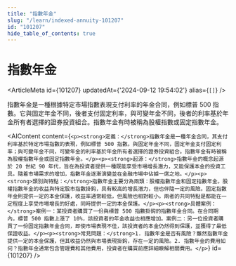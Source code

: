 ```yaml
---
title: "指數年金"
slug: "/learn/indexed-annuity-101207"
id: "101207"
hide_table_of_contents: true
---
```



# 指數年金

<ArticleMeta id={101207} updatedAt={'2024-09-12 19:54:02'} alias={`[]`} />
<div className='border-solid border-b border-t-0 my-4 border-[var(--ifm-color-gray-300)]' />

指數年金是一種根據特定市場指數表現支付利率的年金合同，例如標普 500 指數。它與固定年金不同，後者支付固定利率，與可變年金不同，後者的利率基於年金所有者選擇的證券投資組合。指數年金有時被稱為股權指數或固定指數年金。

<AIContent content={`<p><strong>定義：</strong>指數年金是一種年金合同，其支付利率基於特定市場指數的表現，例如標普 500 指數。與固定年金不同，固定年金支付固定利率；與可變年金不同，可變年金的利率基於年金所有者選擇的證券投資組合。指數年金有時被稱為股權指數年金或固定指數年金。</p><p><strong>起源：</strong>指數年金的概念起源於 20 世紀 90 年代，旨在為投資者提供一種既能享受市場增長潛力，又能保護本金的投資工具。隨着市場需求的增加，指數年金逐漸演變並在金融市場中佔據一席之地。</p><p><strong>類別與特點：</strong>指數年金主要分為兩類：股權指數年金和固定指數年金。股權指數年金的收益與特定股市指數掛鈎，具有較高的增長潛力，但也伴隨一定的風險。固定指數年金則提供一定的本金保護，收益率通常較低，但風險也相對較小。兩者的共同特點是都能在一定程度上享受市場增長的好處，同時提供一定的本金保護。</p><p><strong>具體案例：</strong>案例一：某投資者購買了一份與標普 500 指數掛鈎的指數年金合同。在合同期內，標普 500 指數上漲了 10%，該投資者的年金收益也相應增加。案例二：另一位投資者購買了一份固定指數年金合同，即使市場表現不佳，該投資者的本金仍然得到保護，並獲得了最低保證收益。</p><p><strong>常見問題：</strong>1. 指數年金是否有風險？雖然指數年金提供一定的本金保護，但其收益仍然與市場表現掛鈎，存在一定的風險。2. 指數年金的費用如何？指數年金通常包含管理費和其他費用，投資者在購買前應詳細瞭解相關費用。</p>`} id={101207} />
